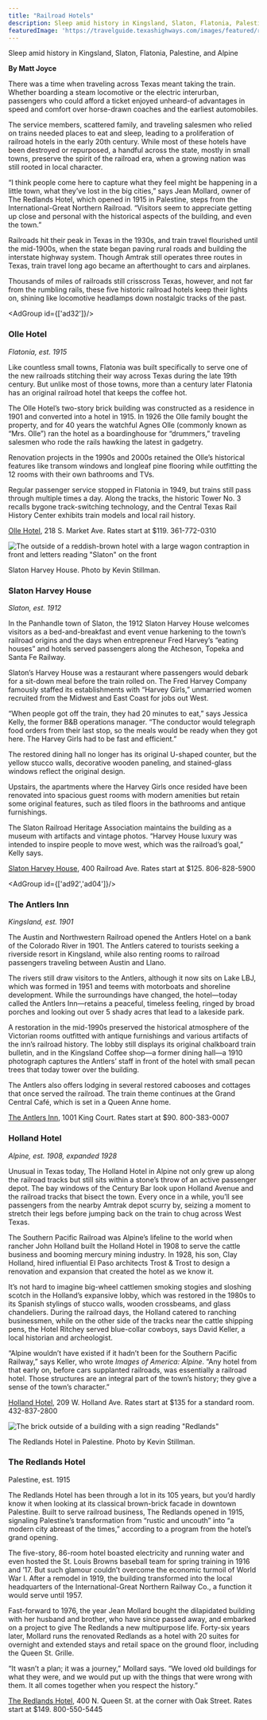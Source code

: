 ```yaml
---
title: "Railroad Hotels"
description: Sleep amid history in Kingsland, Slaton, Flatonia, Palestine, and Alpine
featuredImage: 'https://travelguide.texashighways.com/images/featured/railroad-hotels.jpg'
---
```


<PageDescription>

Sleep amid history in Kingsland, Slaton, Flatonia, Palestine, and Alpine

</PageDescription>

**By Matt Joyce**

<Row>
<Column colSm={6} colMd={4} colLg={8}>

There was a time when traveling across Texas meant taking the train. Whether boarding a steam locomotive or the electric interurban, passengers who could afford a ticket enjoyed unheard-of advantages in speed and comfort over horse-drawn coaches and the earliest automobiles.

The service members, scattered family, and traveling salesmen who relied on trains needed places to eat and sleep, leading to a proliferation of railroad hotels in the early 20th century. While most of these hotels have been destroyed or repurposed, a handful across the state, mostly in small towns, preserve the spirit of the railroad era, when a growing nation was still rooted in local character.

“I think people come here to capture what they feel might be happening in a little town, what they’ve lost in the big cities,” says Jean Mollard, owner of The Redlands Hotel, which opened in 1915 in Palestine, steps from the International-Great Northern Railroad. “Visitors seem to appreciate getting up close and personal with the historical aspects of the building, and even the town.”

Railroads hit their peak in Texas in the 1930s, and train travel flourished until the mid-1900s, when the state began paving rural roads and building the interstate highway system. Though Amtrak still operates three routes in Texas, train travel long ago became an afterthought to cars and airplanes.

Thousands of miles of railroads still crisscross Texas, however, and not far from the rumbling rails, these five historic railroad hotels keep their lights on, shining like locomotive headlamps down nostalgic tracks of the past.

<AdGroup id={['ad32']}/>

</Column>
</Row>

<Row>
<Column colSm={6} colMd={4} colLg={8}>

### Olle Hotel

*Flatonia, est. 1915*

Like countless small towns, Flatonia was built specifically to serve one of the new railroads stitching their way across Texas during the late 19th century. But unlike most of those towns, more than a century later Flatonia has an original railroad hotel that keeps the coffee hot.

The Olle Hotel’s two-story brick building was constructed as a residence in 1901 and converted into a hotel in 1915. In 1926 the Olle family bought the property, and for 40 years the watchful Agnes Olle (commonly known as “Mrs. Olle”) ran the hotel as a boardinghouse for “drummers,” traveling salesmen who rode the rails hawking the latest in gadgetry.

Renovation projects in the 1990s and 2000s retained the Olle’s historical features like transom windows and longleaf pine flooring while outfitting the 12 rooms with their own bathrooms and TVs. 

Regular passenger service stopped in Flatonia in 1949, but trains still pass through multiple times a day. Along the tracks, the historic Tower No. 3 recalls bygone track-switching technology, and the Central Texas Rail History Center exhibits train models and local rail history.

[Olle Hotel](https://ollehotel.com), 218 S. Market Ave. 
Rates start at $119.
361-772-0310

![The outside of a reddish-brown hotel with a large wagon contraption in front and letters reading "Slaton" on the front](images/railroad-hotel-slaton-harvey.jpg)
<Caption>Slaton Harvey House. Photo by Kevin Stillman.</Caption>

### Slaton Harvey House

*Slaton, est. 1912*

In the Panhandle town of Slaton, the 1912 Slaton Harvey House welcomes visitors as a bed-and-breakfast and event venue harkening to the town’s railroad origins and the days when entrepreneur Fred Harvey’s “eating houses” and hotels served passengers along the Atcheson, Topeka and Santa Fe Railway.

Slaton’s Harvey House was a restaurant where passengers would debark for a sit-down meal before the train rolled on. The Fred Harvey Company famously staffed its establishments with “Harvey Girls,” unmarried women recruited from the Midwest and East Coast for jobs out West.

“When people got off the train, they had 20 minutes to eat,” says Jessica Kelly, the former B&B operations manager. “The conductor would telegraph food orders from their last stop, so the meals would be ready when they got here. The Harvey Girls had to be fast and efficient.”

The restored dining hall no longer has its original U-shaped counter, but the yellow stucco walls, decorative wooden paneling, and stained-glass windows reflect the original design. 

Upstairs, the apartments where the Harvey Girls once resided have been renovated into spacious guest rooms with modern amenities but retain some original features, such as tiled floors in the bathrooms and antique furnishings.

The Slaton Railroad Heritage Association maintains the building as a museum with artifacts and vintage photos. “Harvey House luxury was intended to inspire people to move west, which was the railroad’s goal,” Kelly says.

[Slaton Harvey House](https://slatonharveyhouse.com), 400 Railroad Ave. 
Rates start at $125.
806-828-5900

</Column>

<Column colSm={6} colMd={4} colLg={4}>

<AdGroup id={['ad92','ad04']}/>

</Column>

</Row>

<Row>
<Column colSm={12} colMd={4} colLg={8}>

### The Antlers Inn

*Kingsland, est. 1901*

The Austin and Northwestern Railroad opened the Antlers Hotel on a bank of the Colorado River in 1901. The Antlers catered to tourists seeking a riverside resort in Kingsland, while also renting rooms to railroad passengers traveling between Austin and Llano.

The rivers still draw visitors to the Antlers, although it now sits on Lake LBJ, which was formed in 1951 and teems with motorboats and shoreline development. While the surroundings have changed, the hotel—today called the Antlers Inn—retains a peaceful, timeless feeling, ringed by broad porches and looking out over 5 shady acres that lead to a lakeside park.

A restoration in the mid-1990s preserved the historical atmosphere of the Victorian rooms outfitted with antique furnishings and various artifacts of the inn’s railroad history. The lobby still displays its original chalkboard train bulletin, and in the Kingsland Coffee shop—a former dining hall—a 1910 photograph captures the Antlers’ staff in front of the hotel with small pecan trees that today tower over the building.

The Antlers also offers lodging in several restored cabooses and cottages that once served the railroad. The train theme continues at the Grand Central Café, which is set in a Queen Anne home.  

[The Antlers Inn](https://theantlers.com), 1001 King Court. 
Rates start at $90.
800-383-0007

### Holland Hotel

*Alpine, est. 1908, expanded 1928*

Unusual in Texas today, The Holland Hotel in Alpine not only grew up along the railroad tracks but still sits within a stone’s throw of an active passenger depot. The bay windows of the Century Bar look upon Holland Avenue and the railroad tracks that bisect the town. Every once in a while, you’ll see passengers from the nearby Amtrak depot scurry by, seizing a moment to stretch their legs before jumping back on the train to chug across West Texas.

The Southern Pacific Railroad was Alpine’s lifeline to the world when rancher John Holland built the Holland Hotel in 1908 to serve the cattle business and booming mercury mining industry. In 1928, his son, Clay Holland, hired influential El Paso architects Trost & Trost to design a renovation and expansion that created the hotel as we know it.

It’s not hard to imagine big-wheel cattlemen smoking stogies and sloshing scotch in the Holland’s expansive lobby, which was restored in the 1980s to its Spanish stylings of stucco walls, wooden crossbeams, and glass chandeliers. During the railroad days, the Holland catered to ranching businessmen, while on the other side of the tracks near the cattle shipping pens, the Hotel Ritchey served blue-collar cowboys, says David Keller, a local historian and archeologist. 

“Alpine wouldn’t have existed if it hadn’t been for the Southern Pacific Railway,” says Keller, who wrote _Images of America: Alpine_. “Any hotel from that early on, before cars supplanted railroads, was essentially a railroad hotel. Those structures are an integral part of the town’s history; they give a sense of the town’s character.”

[Holland Hotel](https://thehollandhoteltexas.com), 209 W. Holland Ave. 
Rates start at $135 for a standard room.
432-837-2800

![The brick outside of a building with a sign reading "Redlands"](images/redlands-hotel-palestine.jpg)
<Caption>The Redlands Hotel in Palestine. Photo by Kevin Stillman.</Caption>

### The Redlands Hotel

Palestine, est. 1915

The Redlands Hotel has been through a lot in its 105 years, but you’d hardly know it when looking at its classical brown-brick facade in downtown Palestine. Built to serve railroad business, The Redlands opened in 1915, signaling Palestine’s transformation from “rustic and uncouth” into “a modern city abreast of the times,” according to a program from the hotel’s grand opening.

The five-story, 86-room hotel boasted electricity and running water and even hosted the St. Louis Browns baseball team for spring training in 1916 and ’17. But such glamour couldn’t overcome the economic turmoil of World War I. After a remodel in 1919, the building transformed into the local headquarters of the International-Great Northern Railway Co., a function it would serve until 1957.

Fast-forward to 1976, the year Jean Mollard bought the dilapidated building with her husband and brother, who have since passed away, and embarked on a project to give The Redlands a new multipurpose life. Forty-six years later, Mollard runs the renovated Redlands as a hotel with 20 suites for overnight and extended stays and retail space on the ground floor, including the Queen St. Grille.

“It wasn’t a plan; it was a journey,” Mollard says. “We loved old buildings for what they were, and we would put up with the things that were wrong with them. It all comes together when you respect the history.”

[The Redlands Hotel](https://theredlandshotel.com), 400 N. Queen St. at the corner with Oak Street. Rates start at $149.
800-550-5445

</Column>

<Column colSm={6} colMd={4} colLg={4}>
<AdGroup id={['ad45']}/>
</Column>

</Row>

<Row>

<Column colSm={3} colMd={3} colLg={5}>
<AdGroup id={['ad03']}/>
</Column>

</Row>